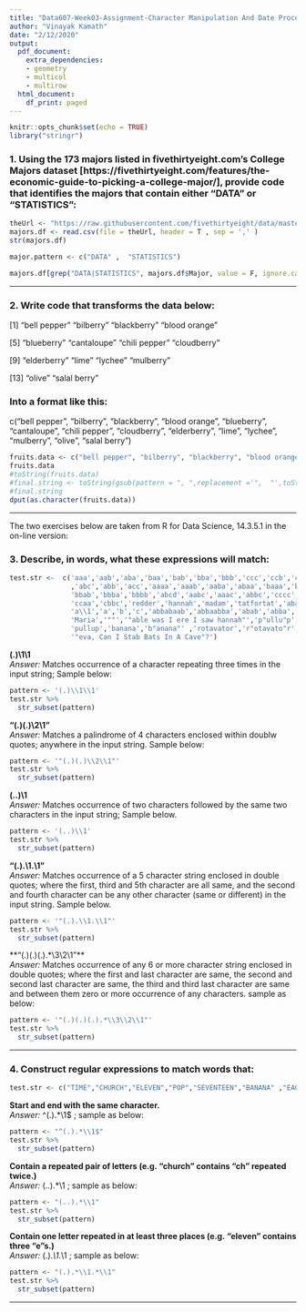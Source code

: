 ---
title: "Data607-Week03-Assignment-Character Manipulation And Date Processing"
author: "Vinayak Kamath"
date: "2/12/2020"
output: 
  pdf_document:
    extra_dependencies:
    - geometry
    - multicol
    - multirow
  html_document:
    df_print: paged
---

```{r setup, include=FALSE}
knitr::opts_chunk$set(echo = TRUE)
library("stringr")
```


### 1. Using the 173 majors listed in fivethirtyeight.com’s College Majors dataset [https://fivethirtyeight.com/features/the-economic-guide-to-picking-a-college-major/], provide code that identifies the majors that contain either "DATA" or "STATISTICS":

  
```{r}
theUrl <- "https://raw.githubusercontent.com/fivethirtyeight/data/master/college-majors/majors-list.csv"
majors.df <- read.csv(file = theUrl, header = T , sep = ',' )
str(majors.df)

major.pattern <- c("DATA" ,  "STATISTICS")

majors.df[grep("DATA|STATISTICS", majors.df$Major, value = F, ignore.case = T), ]
```  




--------------------------------------------------------------------------------

\clearpage  
  
### 2. Write code that transforms the data below:

[1] "bell pepper"  "bilberry"     "blackberry"   "blood orange"

[5] "blueberry"    "cantaloupe"   "chili pepper" "cloudberry"  

[9] "elderberry"   "lime"         "lychee"       "mulberry"    

[13] "olive"        "salal berry"

### Into a format like this:

c("bell pepper", "bilberry", "blackberry", "blood orange", "blueberry", "cantaloupe", "chili pepper", "cloudberry", "elderberry", "lime", "lychee", "mulberry", "olive", "salal berry")

  
```{r}
fruits.data <- c("bell pepper", "bilberry", "blackberry", "blood orange", "blueberry", "cantaloupe", "chili pepper", "cloudberry", "elderberry", "lime", "lychee", "mulberry", "olive", "salal berry")
fruits.data
#toString(fruits.data)
#final.string <- toString(gsub(pattern = ", ",replacement ='",  "',toString(fruits.data)))
#final.string
dput(as.character(fruits.data))
```  




--------------------------------------------------------------------------------

\clearpage  


The two exercises below are taken from R for Data Science, 14.3.5.1 in the on-line version:

### 3. Describe, in words, what these expressions will match:

```{r}
test.str <-  c('aaa','aab','aba','baa','bab','bba','bbb','ccc','ccb','cbc','cbb','cab','caa'
               ,'abc','abb','acc','aaaa','aaab','aaba','abaa','baaa','baab','baba','bbaa',
               'bbab','bbba','bbbb','abcd','aabc','aaac','abbc','cccc','ccbc','ccba','ccbb',
               'ccaa','cbbc','redder','hannah','madam','tatfortat','abaCat','abaca','a\\1',
               'a\\1','a','b','c','abbabaab','abbaabba','abab','abba', 'anna','"anna"', 
               'Maria','""','"able was I ere I saw hannah"','p"ullu"p','c"omo"n', 'common',
               'pullup','banana','b"anana"' ,'rotavator','r"otavato"r','teret','"teret"',
               '"eva, Can I Stab Bats In A Cave"?')

```  

**(.)\1\1**  
*Answer:* Matches occurrence of a character repeating three times in the input string; Sample below:   
```{r}
pattern <- '(.)\\1\\1'
test.str %>% 
  str_subset(pattern)
```  

**"(.)(.)\\2\\1"**     
*Answer:* Matches a palindrome of 4 characters enclosed within doublw quotes; anywhere in the input string. Sample below:  
```{r}
pattern <- '"(.)(.)\\2\\1"'
test.str %>% 
  str_subset(pattern)
```  

**(..)\1**    
*Answer:* Matches occurrence of two characters followed by the same two characters in the input string; Sample below.  
```{r}
pattern <- '(..)\\1'
test.str %>% 
  str_subset(pattern)
```  

**"(.).\\1.\\1"**    
*Answer:* Matches occurrence of a 5 character string enclosed in double quotes; where the first, third and 5th character are all same, and the second and fourth character can be any other character (same or different) in the input string. Sample below.    
```{r}
pattern <- '"(.).\\1.\\1"'
test.str %>% 
  str_subset(pattern)
```  
  
**"(.)(.)(.).*\\3\\2\\1"**    
*Answer:* Matches occurrence of any 6 or more character string enclosed in double quotes; where the first and last character are same, the second and second last character are same, the third and third last character are same and between them zero or more occurrence of any characters. sample as below:  
```{r}
pattern <- '"(.)(.)(.).*\\3\\2\\1"'
test.str %>% 
  str_subset(pattern)
```  


  

--------------------------------------------------------------------------------

\clearpage  



### 4. Construct regular expressions to match words that:
```{r}
test.str <- c("TIME","CHURCH","ELEVEN","POP","SEVENTEEN","BANANA" ,"EAGLE")  
```

**Start and end with the same character.**  
*Answer:*    ^(.).*\\1$ ; sample as below:    
```{r}
pattern <- "^(.).*\\1$"
test.str %>% 
  str_subset(pattern)

```  

**Contain a repeated pair of letters (e.g. "church" contains "ch" repeated twice.)**  
*Answer:*    (..).*\\1 ; sample as below:    
```{r}
pattern <- "(..).*\\1"
test.str %>% 
  str_subset(pattern)

```  

**Contain one letter repeated in at least three places (e.g. "eleven" contains three "e"s.)**  
*Answer:*    (.).*\\1.*\\1 ; sample as below:  
```{r}
pattern <- "(.).*\\1.*\\1"
test.str %>% 
  str_subset(pattern)

```  




--------------------------------------------------------------------------------

\clearpage  


